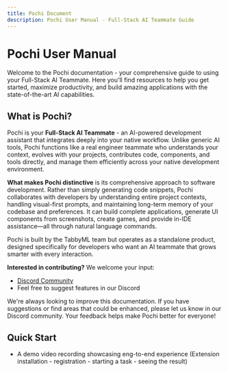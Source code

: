 ```yaml
---
title: Pochi Document
description: Pochi User Manual - Full-Stack AI Teammate Guide
---
```


# **Pochi User Manual**

Welcome to the Pochi documentation - your comprehensive guide to using your Full-Stack AI Teammate. Here you'll find resources to help you get started, maximize productivity, and build amazing applications with the state-of-the-art AI capabilities.

## **What is Pochi?**

Pochi is your **Full-Stack AI Teammate** - an AI-powered development assistant that integrates deeply into your native workflow. Unlike generic AI tools, Pochi functions like a real engineer teammate who understands your context, evolves with your projects, contributes code, components, and tools directly, and manage them efficiently across your native development environment.

**What makes Pochi distinctive** is its comprehensive approach to software development. Rather than simply generating code snippets, Pochi collaborates with developers by understanding entire project contexts, handling visual-first prompts, and maintaining long-term memory of your codebase and preferences. It can build complete applications, generate UI components from screenshots, create games, and provide in-IDE assistance—all through natural language commands.

Pochi is built by the TabbyML team but operates as a standalone product, designed specifically for developers who want an AI teammate that grows smarter with every interaction.

**Interested in contributing?** We welcome your input:

- [Discord Community](https://discord.com/invite/tWF66yr8NQ)
- Feel free to suggest features in our Discord

We're always looking to improve this documentation. If you have suggestions or find areas that could be enhanced, please let us know in our Discord community. Your feedback helps make Pochi better for everyone!

## **Quick Start**

- A demo video recording showcasing eng-to-end experience (Extension installation - registration - starting a task - seeing the result)
